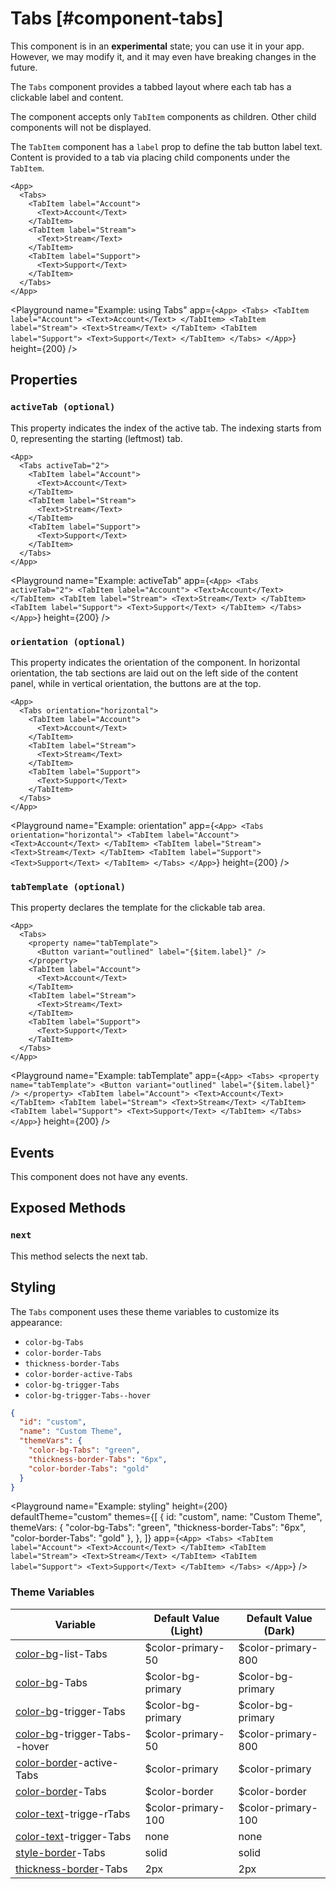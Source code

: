 
# Tabs [#component-tabs]

<Callout type="warning" emoji="📔">This component is in an **experimental** state; you can use it in your app. However, we may modify it, and it may even have breaking changes in the future.</Callout>

The `Tabs` component provides a tabbed layout where each tab has a clickable label and content.



The component accepts only `TabItem` components as children.
Other child components will not be displayed.

The `TabItem` component has a `label` prop to define the tab button label text.
Content is provided to a tab via placing child components under the `TabItem`.

```ueml copy
<App>
  <Tabs>
    <TabItem label="Account">
      <Text>Account</Text>
    </TabItem>
    <TabItem label="Stream">
      <Text>Stream</Text>
    </TabItem>
    <TabItem label="Support">
      <Text>Support</Text>
    </TabItem>
  </Tabs>
</App>
```

<Playground
  name="Example: using Tabs"
  app={`
    <App>
      <Tabs>
        <TabItem label="Account">
          <Text>Account</Text>
        </TabItem>
        <TabItem label="Stream">
          <Text>Stream</Text>
        </TabItem>
        <TabItem label="Support">
          <Text>Support</Text>
        </TabItem>
      </Tabs>
    </App>
  `}
  height={200}
/>

## Properties

### `activeTab (optional)`

This property indicates the index of the active tab. The indexing starts from 0, representing the starting (leftmost) tab.

```ueml copy /activeTab="2"/
<App>
  <Tabs activeTab="2">
    <TabItem label="Account">
      <Text>Account</Text>
    </TabItem>
    <TabItem label="Stream">
      <Text>Stream</Text>
    </TabItem>
    <TabItem label="Support">
      <Text>Support</Text>
    </TabItem>
  </Tabs>
</App>
```

<Playground
  name="Example: activeTab"
  app={`
    <App>
      <Tabs activeTab="2">
        <TabItem label="Account">
          <Text>Account</Text>
        </TabItem>
        <TabItem label="Stream">
          <Text>Stream</Text>
        </TabItem>
        <TabItem label="Support">
          <Text>Support</Text>
        </TabItem>
      </Tabs>
    </App>
  `}
  height={200}
/>

### `orientation (optional)`

This property indicates the orientation of the component. In horizontal orientation, the tab sections are laid out on the left side of the content panel, while in vertical orientation, the buttons are at the top.

```ueml copy /orientation="horizontal"/
<App>
  <Tabs orientation="horizontal">
    <TabItem label="Account">
      <Text>Account</Text>
    </TabItem>
    <TabItem label="Stream">
      <Text>Stream</Text>
    </TabItem>
    <TabItem label="Support">
      <Text>Support</Text>
    </TabItem>
  </Tabs>
</App>
```

<Playground
  name="Example: orientation"
  app={`
    <App>
      <Tabs orientation="horizontal">
        <TabItem label="Account">
          <Text>Account</Text>
        </TabItem>
        <TabItem label="Stream">
          <Text>Stream</Text>
        </TabItem>
        <TabItem label="Support">
          <Text>Support</Text>
        </TabItem>
      </Tabs>
    </App>
  `}
  height={200}
/>

### `tabTemplate (optional)`

This property declares the template for the clickable tab area.

```ueml copy {2-4}
<App>
  <Tabs>
    <property name="tabTemplate">
      <Button variant="outlined" label="{$item.label}" />
    </property>
    <TabItem label="Account">
      <Text>Account</Text>
    </TabItem>
    <TabItem label="Stream">
      <Text>Stream</Text>
    </TabItem>
    <TabItem label="Support">
      <Text>Support</Text>
    </TabItem>
  </Tabs>
</App>
```

<Playground
  name="Example: tabTemplate"
  app={`
    <App>
      <Tabs>
        <property name="tabTemplate">
          <Button variant="outlined" label="{$item.label}" />
        </property>
        <TabItem label="Account">
          <Text>Account</Text>
        </TabItem>
        <TabItem label="Stream">
          <Text>Stream</Text>
        </TabItem>
        <TabItem label="Support">
          <Text>Support</Text>
        </TabItem>
      </Tabs>
    </App>
  `}
  height={200}
/>

## Events

This component does not have any events.

## Exposed Methods

### `next`

This method selects the next tab.

## Styling

The `Tabs` component uses these theme variables to customize its appearance:

- `color-bg-Tabs`
- `color-border-Tabs`
- `thickness-border-Tabs`
- `color-border-active-Tabs`
- `color-bg-trigger-Tabs`
- `color-bg-trigger-Tabs--hover`

```json copy
{
  "id": "custom",
  "name": "Custom Theme",
  "themeVars": {
    "color-bg-Tabs": "green",
    "thickness-border-Tabs": "6px",
    "color-border-Tabs": "gold"
  }
}
```

<Playground
  name="Example: styling"
  height={200}
  defaultTheme="custom"
  themes={[
    {
      id: "custom",
      name: "Custom Theme",
      themeVars: {
        "color-bg-Tabs": "green",
        "thickness-border-Tabs": "6px",
        "color-border-Tabs": "gold"
      },
    },
  ]}
  app={`
    <App>
      <Tabs>
        <TabItem label="Account">
          <Text>Account</Text>
        </TabItem>
        <TabItem label="Stream">
          <Text>Stream</Text>
        </TabItem>
        <TabItem label="Support">
          <Text>Support</Text>
        </TabItem>
      </Tabs>
    </App>
  `}
/>

### Theme Variables

| Variable | Default Value (Light) | Default Value (Dark) |
| --- | --- | --- |
| [color-bg](../styles-and-themes/common-units/#color)-list-Tabs | $color-primary-50 | $color-primary-800 |
| [color-bg](../styles-and-themes/common-units/#color)-Tabs | $color-bg-primary | $color-bg-primary |
| [color-bg](../styles-and-themes/common-units/#color)-trigger-Tabs | $color-bg-primary | $color-bg-primary |
| [color-bg](../styles-and-themes/common-units/#color)-trigger-Tabs--hover | $color-primary-50 | $color-primary-800 |
| [color-border](../styles-and-themes/common-units/#color)-active-Tabs | $color-primary | $color-primary |
| [color-border](../styles-and-themes/common-units/#color)-Tabs | $color-border | $color-border |
| [color-text](../styles-and-themes/common-units/#color)-trigge-rTabs | $color-primary-100 | $color-primary-100 |
| [color-text](../styles-and-themes/common-units/#color)-trigger-Tabs | <GrayText>none</GrayText> | <GrayText>none</GrayText> |
| [style-border](../styles-and-themes/common-units/#border-style)-Tabs | solid | solid |
| [thickness-border](../styles-and-themes/common-units/#size)-Tabs | 2px | 2px |

